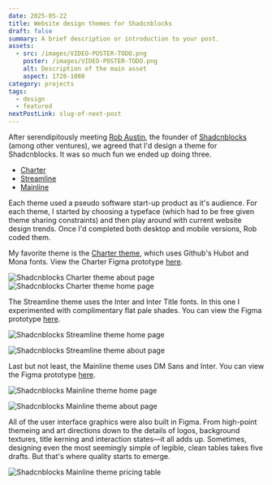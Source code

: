 ```yaml
---
date: 2025-05-22
title: Website design themes for Shadcnblocks
draft: false
summary: A brief description or introduction to your post.
assets:
  - src: /images/VIDEO-POSTER-TODO.png
    poster: /images/VIDEO-POSTER-TODO.png
    alt: Description of the main asset
    aspect: 1728-1080
category: projects
tags:
  - design
  - featured
nextPostLink: slug-of-next-post
---
```


After serendipitously meeting [Rob Austin](https://x.com/ausrobdev), the founder of [Shadcnblocks](https://www.shadcnblocks.com/) (among other ventures), we agreed that I'd design a theme for Shadcnblocks. It was so much fun we ended up doing three.

- [Charter](https://www.shadcnblocks.com/template/charter)
- [Streamline](https://www.shadcnblocks.com/template/streamline)
- [Mainline](https://www.shadcnblocks.com/template/mainline)

Each theme used a pseudo software start-up product as it's audience. For each theme, I started by choosing a typeface (which had to be free given theme sharing constraints) and then play around with current website design trends. Once I'd completed both desktop and mobile versions, Rob coded them.

My favorite theme is the [Charter theme](https://www.shadcnblocks.com/template/charter), which uses Github's Hubot and Mona fonts. View the Charter Figma prototype [here](https://www.figma.com/proto/tbqrBmwTew21Vhl5N9bhvS/shadcnblocks-Charter?page-id=1%3A6&node-id=1068-4052&p=f&viewport=746%2C812%2C0.09&t=q7oJOVWXv6RCxAhV-1&scaling=min-zoom&content-scaling=fixed).

<Image
  aspect="1600-1200"
  src="/images/shadcnblocks-charter-about-16x10.png"
  alt="Shadcnblocks Charter theme about page"
  caption="Charter theme about page"
/>
<Image
  aspect="1600-1000"
  src="/images/shadcnblocks-charter-home-section-16x10.png"
  alt="Shadcnblocks Charter theme home page"
  caption="A bento-box breakout from the Charter theme home page"
/>

The Streamline theme uses the Inter and Inter Title fonts. In this one I experimented with complimentary flat pale shades. You can view the Figma prototype [here](https://www.figma.com/proto/BRYwzZEa8qMqPV4YUExn2Q/shadcnblocks-Streamline?page-id=1%3A25&node-id=1042-25596&p=f&viewport=975%2C671%2C0.11&t=yWmPemb32Dk1lQ0D-1&scaling=min-zoom&content-scaling=fixed).

<Image
  aspect="1600-1200"
  src="/images/shadcnblocks-streamline-home-16x10.png"
  alt="Shadcnblocks Streamline theme home page"
  caption="Streamline theme home page"
/>

<Image
  aspect="1600-1200"
  src="/images/shadcnblocks-streamline-about-16x10.png"
  alt="Shadcnblocks Streamline theme about page"
  caption="Streamline theme about page"
/>

Last but not least, the Mainline theme uses DM Sans and Inter. You can view the Figma prototype [here](https://www.figma.com/proto/Sxm3oN4FduvsVHakzYRQ5k/shadcnblocks-Mainline?page-id=1%3A16&node-id=1047-12143&p=f&viewport=-1420%2C3622%2C0.79&t=5WD5oU1CLZTEC0Wa-1&scaling=min-zoom&content-scaling=fixed).

<Image
  aspect="1600-1350"
  src="/images/shadcnblocks-mainline-home-16x10.png"
  alt="Shadcnblocks Mainline theme home page"
  caption="Mainline theme home page"
/>

<Image
  aspect="1600-1125"
  src="/images/shadcnblocks-mainline-about-16x10.png"
  alt="Shadcnblocks Mainline theme about page"
  caption="Mainline theme about page"
/>

All of the user interface graphics were also built in Figma. From high-point themeing and art directions down to the details of logos, background textures, title kerning and interaction states—it all adds up. Sometimes, designing even the most seemingly simple of legible, clean tables takes five drafts. But that's where quality starts to emerge.

<Image
  aspect="1600-900"
  src="/images/shadcnblocks-mainline-pricing-16x10.png"
  alt="Shadcnblocks Mainline theme pricing table"
  caption="Mainline theme pricing table"
/>
